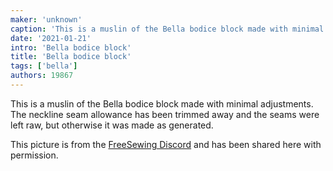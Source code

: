 ```yaml
---
maker: 'unknown'
caption: 'This is a muslin of the Bella bodice block made with minimal adjustments'
date: '2021-01-21'
intro: 'Bella bodice block'
title: 'Bella bodice block'
tags: ['bella']
authors: 19867
---
```


<!-- truncate -->

This is a muslin of the Bella bodice block made with minimal adjustments.
The neckline seam allowance has been trimmed away and the seams were left raw, but otherwise it was made as generated.

<Note>

This picture is from the [FreeSewing Discord](https://discord.freesewing.org/) and has been shared here with permission.

</Note>
